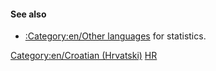{{en/Bilingual box| Hr
| --
| ''This page provides an index for a wide range of '''articles in Croatian''' in OpenTTD Wiki.<br/>Articles with {{en/s|Other_languages}} template with'' '''<code><nowiki>language_page=hr</nowiki></code>''' ''parameter automatically link here.''
}}

====See also====
*[[:Category:en/Other languages]] for statistics.

[[Category:en/Croatian (Hrvatski)]][[Category:en/Articles in other languages|HR]]